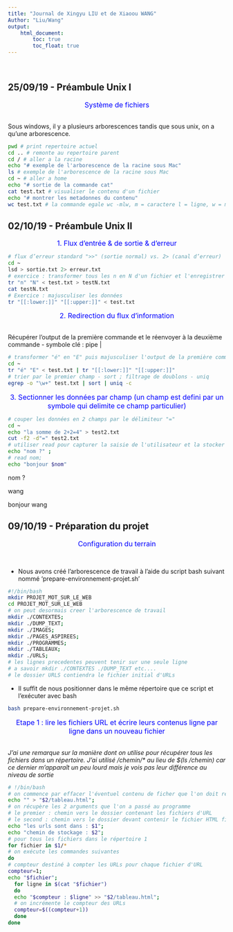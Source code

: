 ```yaml
---
title: "Journal de Xingyu LIU et de Xiaoou WANG"
Author: "Liu/Wang"
output:
    html_document:
        toc: true
        toc_float: true
---
```

<br>

## 25/09/19 - Préambule Unix I

<center><font size="3" color="blue">Système de fichiers</font></center>
<br>
Sous windows, il y a plusieurs arborescences tandis que sous unix, on a qu’une arborescence.

```bash
pwd # print repertoire actuel
cd .. # remonte au repertoire parent
cd / # aller a la racine
echo "# exemple de l'arborescence de la racine sous Mac"
ls # exemple de l'arborescence de la racine sous Mac
cd ~ # aller a home
echo "# sortie de la commande cat"
cat test.txt # visualiser le contenu d'un fichier
echo "# montrer les metadonnes du contenu"
wc test.txt # la commande egale wc -mlw, m = caractere l = ligne, w = mots
```

## 02/10/19 - Préambule Unix II 

<center><font size="3" color="blue">1. Flux d'entrée & de sortie & d'erreur</font></center>

```bash
# flux d’erreur standard ">>" (sortie normal) vs. 2> (canal d’erreur)
cd ~
lsd > sortie.txt 2> erreur.txt
# exercice : transformer tous les n en N d'un fichier et l'enregistrer dans un autre fichier
tr "n" "N" < test.txt > testN.txt
cat testN.txt
# Exercice : majusculiser les données
tr "[[:lower:]]" "[[:upper:]]" < test.txt
```

<center><font size="3" color="blue">2. Redirection du flux d’information</font></center>
<br>
Récupérer l’output de la première commande et le réenvoyer à la deuxième commande - symbole clé : pipe |

```bash
# transformer "é" en "E" puis majusculiser l'output de la première commande
cd ~
tr "é" "E" < test.txt | tr "[[:lower:]]" "[[:upper:]]"
# trier par le premier champ - sort ; filtrage de doublons - uniq
egrep -o "\w+" test.txt | sort | uniq -c
```


<center><font size="3" color="blue">3. Sectionner les données par champ (un champ est defini par un symbole qui delimite ce champ particulier)</font></center>

```bash
# couper les données en 2 champs par le délimiteur "="
cd ~
echo "la somme de 2+2=4" > test2.txt
cut -f2 -d"=" test2.txt
# utiliser read pour capturer la saisie de l'utilisateur et la stocker dans une variable
echo "nom ?" ; 
# read nom;
echo "bonjour $nom"
```
nom ?

wang

bonjour wang

## 09/10/19 - Préparation du projet

<center><font size="3" color="blue"><center><font size="3" color="blue">Configuration du terrain
</font></center></font></center>
<br>

* Nous avons créé l'arborescence de travail à l'aide du script bash suivant nommé 'prepare-environnement-projet.sh'
```bash
#!/bin/bash
mkdir PROJET_MOT_SUR_LE_WEB
cd PROJET_MOT_SUR_LE_WEB
# on peut desormais creer l'arborescence de travail
mkdir ./CONTEXTES;
mkdir ./DUMP_TEXT;
mkdir ./IMAGES;
mkdir ./PAGES_ASPIREES;
mkdir ./PROGRAMMES;
mkdir ./TABLEAUX;
mkdir ./URLS;
# les lignes precedentes peuvent tenir sur une seule ligne
# a savoir mkdir ./CONTEXTES ./DUMP_TEXT etc....
# le dossier URLS contiendra le fichier initial d'URLs
````

* Il suffit de nous positionner dans le même répertoire que ce script et l'exécuter avec bash

```bash
bash prepare-environnement-projet.sh
```

<center><font size="3" color="blue"><center><font size="3" color="blue">Etape 1 : lire les fichiers URL et écrire leurs contenus ligne par ligne dans un nouveau fichier</font></center></font></center>
<br>
_J'ai une remarque sur la manière dont on utilise pour récupérer tous les fichiers dans un répertoire. J'ai utilisé /chemin/* au lieu de $(ls /chemin) car ce dernier m'apparaît un peu lourd mais je vois pas leur différence au niveau de sortie_

```bash
# !/bin/bash
# on commence par effacer l'éventuel contenu de ficher que l'on doit réécrire
echo "" > "$2/tableau.html";
# on récupère les 2 arguments que l'on a passé au programme
# le premier : chemin vers le dossier contenant les fichiers d'URL
# le second : chemin vers le dossier devant contenir le fichier HTML final
echo "les urls sont dans : $1";
echo "chemin de stockage : $2";
# pour tous les fichiers dans le répertoire 1
for fichier in $1/*
# on exécute les commandes suivantes
do
# compteur destiné à compter les URLs pour chaque fichier d'URL
compteur=1;
echo "$fichier";
  for ligne in $(cat "$fichier")
  do 
  echo "$compteur : $ligne" >> "$2/tableau.html";
  # on incrémente le compteur des URLs
  compteur=$((compteur+1))
  done
done
```